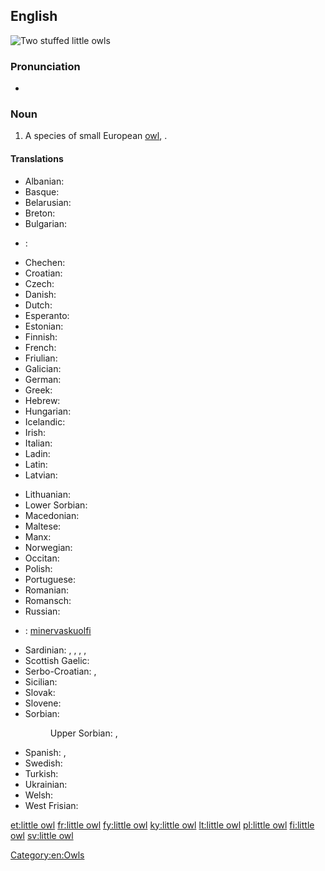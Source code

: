==English==
[[Image:Kirkeugle.jpg|thumb|Two stuffed '''little owls''']]
{{wikipedia}}
{{wikispecies|Athene noctua}}
===Pronunciation===
* {{IPA|/ˈlɪtəl ɑʊl/}}

===Noun===
{{en-noun|head=[[little]] [[owl]]}}

# A species of small European [[owl]], {{taxlink|Athene noctua|species}}.

====Translations====
{{trans-top|species of owl}}
* Albanian: {{t|sq|kukuvajka}}
* Basque: {{t|eu|mozolo}}
* Belarusian: {{t|be|[[дамавы́]] [[сыч]]|m|sc=Cyrl}}
* Breton: {{t|br|kaouenn vihan}}
* Bulgarian: {{t|bg|[[обикновена]] [[кукумявка]]|f|tr=obiknovéna kukumjávka|sc=Cyrl}}
* {{ttbc|ca}}: {{t|ca|[[mussol]] [[comú]]}} <!-- was "[[mussol]] [[comú]]" - assumed sum-of-parts; if an idiom, remove the wikilinks to the individual words. see [[User:Kephir/gadgets/xte#Translation_fixing]] -->
* Chechen: {{tø|ce|жима бухIа}}
* Croatian: {{t|sh|sivi čuk}}
* Czech: {{t-|cs|sýček|m}}
* Danish: {{t-|da|kirkeugle}}
* Dutch: {{t+|nl|steenuil|m}}
* Esperanto: {{t|eo|noktuo}}
* Estonian: {{t|et|kivikakk}}
* Finnish: {{t+|fi|minervanpöllö}}
* French: {{t+|fr|chevêche|f}}
* Friulian: {{t|fur|civuite}}
* Galician: {{t|gl|moucho}}
* German: {{t+|de|Steinkauz|m}}
* Greek: {{t|el|κουκουβάγια|f|tr=koukouvágia|sc=Grek}}
* Hebrew: {{t+|he|כוס|m|tr=kos|sc=Hebr}}
* Hungarian: {{t+|hu|kuvik}}
* Icelandic: {{t-|is|kattugla}}
* Irish: {{t-|ga|ulchabhán beag}}
* Italian: {{t+|it|civetta|f}}
* Ladin: {{t|lld|ciuita}}
* Latin: {{t|la|Athene noctua|f}}
* Latvian: {{t|lv|mājas apogs}}
{{trans-mid}}
* Lithuanian: {{t+|lt|pelėdikė}}
* Lower Sorbian: {{t|dsb|sowka}}
* Macedonian: {{t-|mk|кукумјавка|f|tr=kukumjávka}}
* Maltese: {{t|mt|kokka tat-tikki}}
* Manx: {{t-|gv|hullad veg|f}}
* Norwegian: {{t-|no|kirkeugle}}
* Occitan: {{t|oc|cavèca}}
* Polish: {{t|pl|pójdźka|f}}
* Portuguese: {{t|pt|mocho galego|m}}
* Romanian: {{t|ro|cucuveaua}}
* Romansch: {{t|rm|tschuetta da la mort}}
* Russian: {{t|ru|[[домовый]] [[сыч]]|m|tr=domóvyj syč|sc=Cyrl}}
* {{ttbc|Sami}}<!-- should be in a sub-item -->: [[minervaskuolfi]]
* Sardinian: {{t|sc|stria}}, {{t|sc|istria}}, {{t|sc|puzone de s’istria}}, {{t|sc|tirulia}}, {{t|sc|cuccumeu}}
* Scottish Gaelic: {{t-|gd|comhachag-bheag|f}}
* Serbo-Croatian: {{t|sh|кукумавка|f}}, {{t|sh|kukumavka|f}}
* Sicilian: {{t|scn|cucca|f}}
* Slovak: {{t|sk|kuvik plačlivý|m}}
* Slovene: {{t|sl|čuk|m}}
* Sorbian:
*: Upper Sorbian: {{t|hsb|kulišk|m}}, {{t|hsb|sowka|f}}
* Spanish: {{t-|es|mochuelo europeo|m}}, {{t-|es|mochuelo común|m}}
* Swedish: {{t+|sv|minervauggla}}
* Turkish: {{t+|tr|kukumav}}
* Ukrainian: {{t|uk|[[сич]] [[хатній]]|m|tr=syč xátnij|sc=Cyrl}}
* Welsh: {{t|cy|tylluan fach}}
* West Frisian: {{t|fy|stienûltsje}}
{{trans-bottom}}

[[Category:en:Owls]]

[[et:little owl]]
[[fr:little owl]]
[[fy:little owl]]
[[ky:little owl]]
[[lt:little owl]]
[[pl:little owl]]
[[fi:little owl]]
[[sv:little owl]]